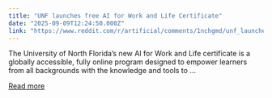 ```yaml
---
title: "UNF launches free AI for Work and Life Certificate"
date: "2025-09-09T12:24:50.000Z"
link: "https://www.reddit.com/r/artificial/comments/1nchgmd/unf_launches_free_ai_for_work_and_life_certificate/"
---
```


The University of North Florida’s new AI for Work and Life certificate is a globally accessible, fully online program designed to empower learners from all backgrounds with the knowledge and tools to ...

[Read more](https://www.reddit.com/r/artificial/comments/1nchgmd/unf_launches_free_ai_for_work_and_life_certificate/)
